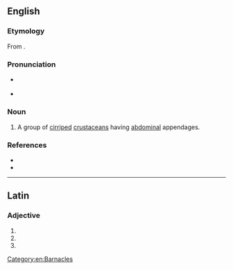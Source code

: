 {{also|Abdominalia}}
==English==

===Etymology===
From {{der|en|la|-}}.

===Pronunciation===
* {{a|GA}} {{IPA|en|/ˌæbdɑmɪˈneɪliə/}}
* {{a|RP}} {{IPA|en|/ˌæbdɒmɪˈneɪliə/}}

===Noun===
{{en-plural noun}}

# {{lb|en|zoology}} A group of [[cirriped]] [[crustacean]]s having [[abdominal]] appendages.

===References===
* {{R:OneLook}}
* {{R:Century 1911}}

[[Category:en:Barnacles]]

----

==Latin==

===Adjective===
{{la-adj-form|abdōminālia}}

# {{inflection of|la|abdōminālis||nom|n|p}}
# {{inflection of|la|abdōminālis||acc|n|p}}
# {{inflection of|la|abdōminālis||voc|n|p}}